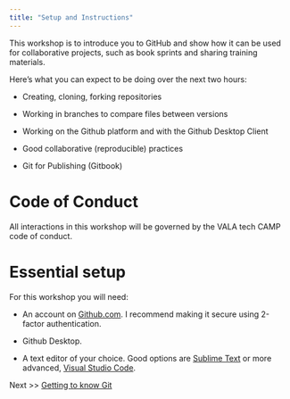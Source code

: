 ```yaml
---
title: "Setup and Instructions"
---
```


This workshop is to introduce you to GitHub and show how it can be used for collaborative projects, such as book sprints and sharing training materials.

Here's what you can expect to be doing over the next two hours:

-   Creating, cloning, forking repositories

-   Working in branches to compare files between versions

-   Working on the Github platform and with the Github Desktop Client

-   Good collaborative (reproducible) practices

-   Git for Publishing (Gitbook)

# Code of Conduct

All interactions in this workshop will be governed by the VALA tech CAMP code of conduct.

# Essential setup

For this workshop you will need:

-   An account on [Github.com](https://github.com). I recommend making it secure using 2-factor authentication.

-   Github Desktop.

-   A text editor of your choice. Good options are [Sublime Text](https://www.sublimetext.com) or more advanced, [Visual Studio Code](https://code.visualstudio.com).

Next \>\> [Getting to know Git](What_is_git.qmd)
